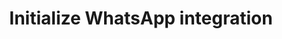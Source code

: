---
title: 'Initialize WhatsApp integration'
openapi: 'POST /api/v1/{persona}/integrations/whatsapp/init'
---